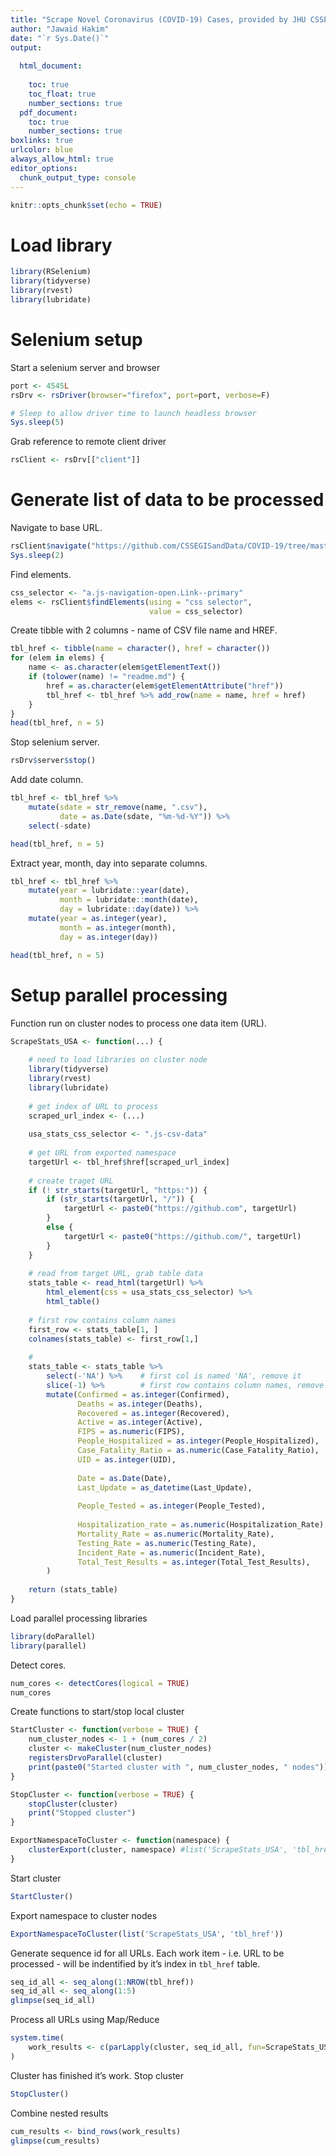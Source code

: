 ```yaml
---
title: "Scrape Novel Coronavirus (COVID-19) Cases, provided by JHU CSSE"
author: "Jawaid Hakim"
date: "`r Sys.Date()`"
output:
  
  html_document:
    
    toc: true
    toc_float: true
    number_sections: true
  pdf_document: 
    toc: true
    number_sections: true
boxlinks: true
urlcolor: blue
always_allow_html: true
editor_options: 
  chunk_output_type: console
---
```


```r
knitr::opts_chunk$set(echo = TRUE)
```

# Load library

```r
library(RSelenium)
library(tidyverse)
library(rvest)
library(lubridate)
```

# Selenium setup

Start a selenium server and browser
```r
port <- 4545L
rsDrv <- rsDriver(browser="firefox", port=port, verbose=F)

# Sleep to allow driver time to launch headless browser
Sys.sleep(5)
```

Grab  reference to remote client driver
```r
rsClient <- rsDrv[["client"]]
```

# Generate list of data to be processed

Navigate to base URL.

```r
rsClient$navigate("https://github.com/CSSEGISandData/COVID-19/tree/master/csse_covid_19_data/csse_covid_19_daily_reports_us")
Sys.sleep(2)
```

Find elements.

```r
css_selector <- "a.js-navigation-open.Link--primary"
elems <- rsClient$findElements(using = "css selector", 
                               value = css_selector)
```

Create tibble with 2 columns - name of CSV file name and HREF.

```r
tbl_href <- tibble(name = character(), href = character())
for (elem in elems) {
    name <- as.character(elem$getElementText())
    if (tolower(name) != "readme.md") {
        href = as.character(elem$getElementAttribute("href"))
        tbl_href <- tbl_href %>% add_row(name = name, href = href)
    }
}
head(tbl_href, n = 5)
```

Stop selenium server.
```r
rsDrv$server$stop()
```


Add date column.

```r
tbl_href <- tbl_href %>% 
    mutate(sdate = str_remove(name, ".csv"), 
           date = as.Date(sdate, "%m-%d-%Y")) %>%
    select(-sdate)

head(tbl_href, n = 5)
```

Extract year, month, day into separate columns.
```r
tbl_href <- tbl_href %>% 
    mutate(year = lubridate::year(date),
           month = lubridate::month(date), 
           day = lubridate::day(date)) %>%
    mutate(year = as.integer(year),
           month = as.integer(month),
           day = as.integer(day))

head(tbl_href, n = 5)
```

# Setup parallel processing

Function run on cluster nodes to process one data item (URL).

```r

ScrapeStats_USA <- function(...) {
    
    # need to load libraries on cluster node
    library(tidyverse)
    library(rvest)
    library(lubridate)
    
    # get index of URL to process
    scraped_url_index <- (...)
    
    usa_stats_css_selector <- ".js-csv-data"
    
    # get URL from exported namespace
    targetUrl <- tbl_href$href[scraped_url_index]
    
    # create traget URL
    if (! str_starts(targetUrl, "https:")) {
        if (str_starts(targetUrl, "/")) {
            targetUrl <- paste0("https://github.com", targetUrl)
        }
        else {
            targetUrl <- paste0("https://github.com/", targetUrl)
        }
    }
    
    # read from target URL, grab table data
    stats_table <- read_html(targetUrl) %>% 
        html_element(css = usa_stats_css_selector) %>%
        html_table()
    
    # first row contains column names
    first_row <- stats_table[1, ]
    colnames(stats_table) <- first_row[1,]
    
    # 
    stats_table <- stats_table %>% 
        select(-'NA') %>%    # first col is named 'NA', remove it
        slice(-1) %>%        # first row contains column names, remove it
        mutate(Confirmed = as.integer(Confirmed),
               Deaths = as.integer(Deaths),
               Recovered = as.integer(Recovered),
               Active = as.integer(Active),
               FIPS = as.numeric(FIPS),
               People_Hospitalized = as.integer(People_Hospitalized),
               Case_Fatality_Ratio = as.numeric(Case_Fatality_Ratio),
               UID = as.integer(UID),
               
               Date = as.Date(Date),
               Last_Update = as_datetime(Last_Update),
               
               People_Tested = as.integer(People_Tested),
               
               Hospitalization_rate = as.numeric(Hospitalization_Rate),
               Mortality_Rate = as.numeric(Mortality_Rate),
               Testing_Rate = as.numeric(Testing_Rate),
               Incident_Rate = as.numeric(Incident_Rate),
               Total_Test_Results = as.integer(Total_Test_Results),
        )
    
    return (stats_table)
}
```

Load parallel processing libraries
```r
library(doParallel)
library(parallel)
```

Detect cores.

```r
num_cores <- detectCores(logical = TRUE)
num_cores
```

Create functions to start/stop local cluster

```r
StartCluster <- function(verbose = TRUE) {
    num_cluster_nodes <- 1 + (num_cores / 2)
    cluster <- makeCluster(num_cluster_nodes)
    registersDrvoParallel(cluster)
    print(paste0("Started cluster with ", num_cluster_nodes, " nodes"))
}

StopCluster <- function(verbose = TRUE) {
    stopCluster(cluster)
    print("Stopped cluster")
}

ExportNamespaceToCluster <- function(namespace) {
    clusterExport(cluster, namespace) #list('ScrapeStats_USA', 'tbl_href'))
}
```

Start cluster
```r
StartCluster()
```

Export namespace to cluster nodes
```r
ExportNamespaceToCluster(list('ScrapeStats_USA', 'tbl_href'))
```

Generate sequence id for all URLs. Each work item - i.e. URL to be processed - will be indentified by it's index in `tbl_href` table.

```r
seq_id_all <- seq_along(1:NROW(tbl_href))
seq_id_all <- seq_along(1:5)
glimpse(seq_id_all)
```

Process all URLs using Map/Reduce
```r
system.time(
    work_results <- c(parLapply(cluster, seq_id_all, fun=ScrapeStats_USA))
)
```

Cluster has finished it's work. Stop cluster
```r
StopCluster()

```

Combine nested results

```r
cum_results <- bind_rows(work_results)
glimpse(cum_results)
```



